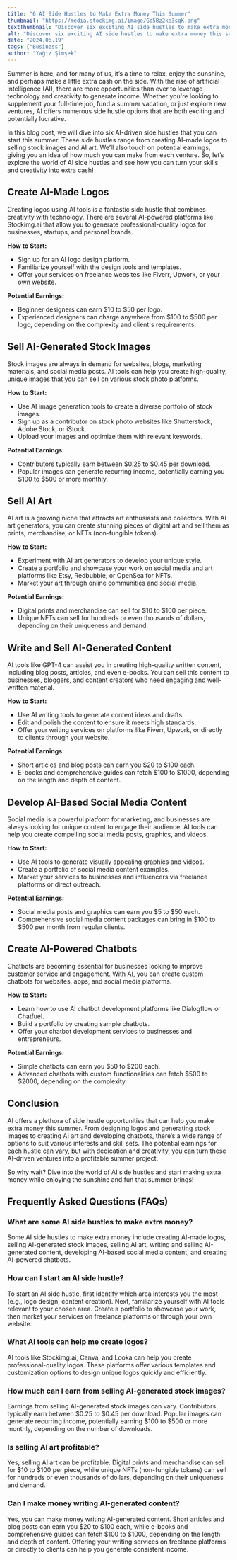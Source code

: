 ```yaml
---
title: "6 AI Side Hustles to Make Extra Money This Summer"
thumbnail: "https://media.stockimg.ai/image/Gd5Bz2ka3sqK.png"
textThumbnail: "Discover six exciting AI side hustles to make extra money this summer. Learn how to create AI-made logos, sell AI-generated stock images, and more. Start earning today!"
alt: "Discover six exciting AI side hustles to make extra money this summer. Learn how to create AI-made logos, sell AI-generated stock images, and more. Start earning today!"
date: "2024.06.19"
tags: ["Business"]
author: "Yağız Şimşek"
---
```


<CustomImage src="https://media.stockimg.ai/image/Gd5Bz2ka3sqK.png" alt="stoic money statue" />

Summer is here, and for many of us, it’s a time to relax, enjoy the sunshine, and perhaps make a little extra cash on the side. With the rise of artificial intelligence (AI), there are more opportunities than ever to leverage technology and creativity to generate income. Whether you're looking to supplement your full-time job, fund a summer vacation, or just explore new ventures, AI offers numerous side hustle options that are both exciting and potentially lucrative.

In this blog post, we will dive into six AI-driven side hustles that you can start this summer. These side hustles range from creating AI-made logos to selling stock images and AI art. We’ll also touch on potential earnings, giving you an idea of how much you can make from each venture. So, let’s explore the world of AI side hustles and see how you can turn your skills and creativity into extra cash!

## Create AI-Made Logos

<CustomImage src="https://media.stockimg.ai/dalle-logo/zOp67iSfpgEy.png" alt="ai made logo" />

Creating logos using AI tools is a fantastic side hustle that combines creativity with technology. There are several AI-powered platforms like Stockimg.ai that allow you to generate professional-quality logos for businesses, startups, and personal brands. 

**How to Start:** 
- Sign up for an AI logo design platform. 
- Familiarize yourself with the design tools and templates. 
- Offer your services on freelance websites like Fiverr, Upwork, or your own website.

**Potential Earnings:** 
- Beginner designers can earn $10 to $50 per logo. 
- Experienced designers can charge anywhere from $100 to $500 per logo, depending on the complexity and client's requirements.

## Sell AI-Generated Stock Images

<CustomImage src="https://media.stockimg.ai/image/hXN3weiU15a_.png" alt="ai generated money" />

Stock images are always in demand for websites, blogs, marketing materials, and social media posts. AI tools can help you create high-quality, unique images that you can sell on various stock photo platforms.

**How to Start:** 
- Use AI image generation tools to create a diverse portfolio of stock images. 
- Sign up as a contributor on stock photo websites like Shutterstock, Adobe Stock, or iStock. 
- Upload your images and optimize them with relevant keywords.

**Potential Earnings:** 
- Contributors typically earn between $0.25 to $0.45 per download. 
- Popular images can generate recurring income, potentially earning you $100 to $500 or more monthly.

## Sell AI Art

<CustomImage src="https://media.stockimg.ai/image/_K8xI_KJHLqD.png" alt="AI art i guess, i don't know what art is these days..." />

AI art is a growing niche that attracts art enthusiasts and collectors. With AI art generators, you can create stunning pieces of digital art and sell them as prints, merchandise, or NFTs (non-fungible tokens).

**How to Start:** 
- Experiment with AI art generators to develop your unique style. 
- Create a portfolio and showcase your work on social media and art platforms like Etsy, Redbubble, or OpenSea for NFTs. 
- Market your art through online communities and social media.

**Potential Earnings:** 
- Digital prints and merchandise can sell for $10 to $100 per piece. 
- Unique NFTs can sell for hundreds or even thousands of dollars, depending on their uniqueness and demand.

## Write and Sell AI-Generated Content

<CustomImage src="https://media.stockimg.ai/stockimg-real/Image-1717699342559-2053617416.jpg" alt="a cool book picture made with ai of course" />

AI tools like GPT-4 can assist you in creating high-quality written content, including blog posts, articles, and even e-books. You can sell this content to businesses, bloggers, and content creators who need engaging and well-written material.

**How to Start:** 
- Use AI writing tools to generate content ideas and drafts. 
- Edit and polish the content to ensure it meets high standards. 
- Offer your writing services on platforms like Fiverr, Upwork, or directly to clients through your website.

**Potential Earnings:** 
- Short articles and blog posts can earn you $20 to $100 each. 
- E-books and comprehensive guides can fetch $100 to $1000, depending on the length and depth of content.

## Develop AI-Based Social Media Content

<CustomImage src="https://media.stockimg.ai/image/r1jk6t3HVIst.png" alt="a woman enjoys the matrix" />

Social media is a powerful platform for marketing, and businesses are always looking for unique content to engage their audience. AI tools can help you create compelling social media posts, graphics, and videos.

**How to Start:** 
- Use AI tools to generate visually appealing graphics and videos. 
- Create a portfolio of social media content examples. 
- Market your services to businesses and influencers via freelance platforms or direct outreach.

**Potential Earnings:** 
- Social media posts and graphics can earn you $5 to $50 each. 
- Comprehensive social media content packages can bring in $100 to $500 per month from regular clients.

## Create AI-Powered Chatbots

<CustomImage src="https://media.stockimg.ai/image/adzzBOZwy6Hj.png" alt="will the real slim shady please stand up" />

Chatbots are becoming essential for businesses looking to improve customer service and engagement. With AI, you can create custom chatbots for websites, apps, and social media platforms.

**How to Start:** 
- Learn how to use AI chatbot development platforms like Dialogflow or Chatfuel. 
- Build a portfolio by creating sample chatbots. 
- Offer your chatbot development services to businesses and entrepreneurs.

**Potential Earnings:** 
- Simple chatbots can earn you $50 to $200 each. 
- Advanced chatbots with custom functionalities can fetch $500 to $2000, depending on the complexity.

## Conclusion

AI offers a plethora of side hustle opportunities that can help you make extra money this summer. From designing logos and generating stock images to creating AI art and developing chatbots, there’s a wide range of options to suit various interests and skill sets. The potential earnings for each hustle can vary, but with dedication and creativity, you can turn these AI-driven ventures into a profitable summer project.

So why wait? Dive into the world of AI side hustles and start making extra money while enjoying the sunshine and fun that summer brings!

## Frequently Asked Questions (FAQs)

### What are some AI side hustles to make extra money?

Some AI side hustles to make extra money include creating AI-made logos, selling AI-generated stock images, selling AI art, writing and selling AI-generated content, developing AI-based social media content, and creating AI-powered chatbots.

### How can I start an AI side hustle?

To start an AI side hustle, first identify which area interests you the most (e.g., logo design, content creation). Next, familiarize yourself with AI tools relevant to your chosen area. Create a portfolio to showcase your work, then market your services on freelance platforms or through your own website.

### What AI tools can help me create logos?

AI tools like Stockimg.ai, Canva, and Looka can help you create professional-quality logos. These platforms offer various templates and customization options to design unique logos quickly and efficiently.

### How much can I earn from selling AI-generated stock images?

Earnings from selling AI-generated stock images can vary. Contributors typically earn between $0.25 to $0.45 per download. Popular images can generate recurring income, potentially earning $100 to $500 or more monthly, depending on the number of downloads.

### Is selling AI art profitable?

Yes, selling AI art can be profitable. Digital prints and merchandise can sell for $10 to $100 per piece, while unique NFTs (non-fungible tokens) can sell for hundreds or even thousands of dollars, depending on their uniqueness and demand.

### Can I make money writing AI-generated content?

Yes, you can make money writing AI-generated content. Short articles and blog posts can earn you $20 to $100 each, while e-books and comprehensive guides can fetch $100 to $1000, depending on the length and depth of content. Offering your writing services on freelance platforms or directly to clients can help you generate consistent income.